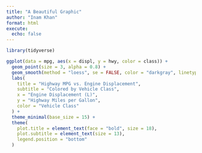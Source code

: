 ```yaml
---
title: "A Beautiful Graphic"
author: "Inam Khan"
format: html
execute:
  echo: false
---
```

```r
library(tidyverse)

ggplot(data = mpg, aes(x = displ, y = hwy, color = class)) +
  geom_point(size = 3, alpha = 0.8) +
  geom_smooth(method = "loess", se = FALSE, color = "darkgray", linetype = "dotted") +
  labs(
    title = "Highway MPG vs. Engine Displacement",
    subtitle = "Colored by Vehicle Class",
    x = "Engine Displacement (L)",
    y = "Highway Miles per Gallon",
    color = "Vehicle Class"
  ) +
  theme_minimal(base_size = 15) +
  theme(
    plot.title = element_text(face = "bold", size = 18),
    plot.subtitle = element_text(size = 13),
    legend.position = "bottom"
  )
```
